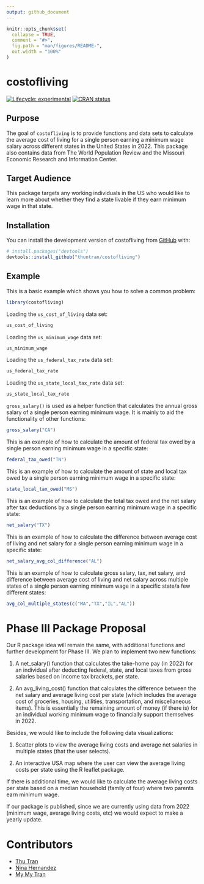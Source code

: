 ```yaml
---
output: github_document
---
```


<!-- README.md is generated from README.Rmd. Please edit that file -->

```r
knitr::opts_chunk$set(
  collapse = TRUE,
  comment = "#>",
  fig.path = "man/figures/README-",
  out.width = "100%"
)
```

# costofliving

<!-- badges: start -->
[![Lifecycle: experimental](https://img.shields.io/badge/lifecycle-experimental-orange.svg)](https://lifecycle.r-lib.org/articles/stages.html#experimental)
[![CRAN status](https://www.r-pkg.org/badges/version/myspotify)](https://CRAN.R-project.org/package=costofliving)
<!-- badges: end -->

## Purpose

The goal of `costofliving` is to provide functions and data sets to calculate the average cost of living for a single person earning a minimum wage salary across different states in the United States in 2022. This package also contains data from The World Population Review and the Missouri Economic Research and Information Center. 

## Target Audience

This package targets any working individuals in the US who would like to learn more about whether they find a state livable if they earn minimum wage in that state.


## Installation

You can install the development version of costofliving from [GitHub](https://github.com/) with:

``` r
# install.packages("devtools")
devtools::install_github("thuntran/costofliving")
```

## Example

This is a basic example which shows you how to solve a common problem:

```r
library(costofliving)
```

Loading the `us_cost_of_living` data set:

```r
us_cost_of_living
```

Loading the `us_minimum_wage` data set:

```r
us_minimum_wage
```

Loading the `us_federal_tax_rate` data set:

```r
us_federal_tax_rate
```

Loading the `us_state_local_tax_rate` data set:

```r
us_state_local_tax_rate
```

`gross_salary()` is used as a helper function that calculates the annual gross salary of a single person earning minimum wage. It is mainly to aid the functionality of other functions:

```r
gross_salary("CA")
```

This is an example of how to calculate the amount of federal tax owed by a single person earning minimum wage in a specific state:

```r
federal_tax_owed("TN")
```

This is an example of how to calculate the amount of state and local tax owed by a single person earning minimum wage in a specific state:

```r
state_local_tax_owed("MS")
```
This is an example of how to calculate the total tax owed and the net salary after tax deductions by a single person earning minimum wage in a specific state:

```r
net_salary("TX")
```
This is an example of how to calculate the difference between average cost of living and net salary for a single person earning minimum wage in a specific state:

```r
net_salary_avg_col_difference("AL")
```
This is an example of how to calculate gross salary, tax, net salary, and difference between average cost of living and net salary across multiple states of a single person earning minimum wage in a specific state/a few different states:

```r
avg_col_multiple_states(c("MA","TX","IL","AL"))
```



# Phase III Package Proposal 

Our R package idea will remain the same, with additional functions and further development for Phase III. We plan to implement two new functions:

  (1) A net_salary() function that calculates the take-home pay (in 2022) for an individual after deducting federal, state, and local taxes from gross salaries based on income tax brackets, per state. 
  
  (2) An avg_living_cost() function that calculates the difference between the net salary and average living cost per state (which includes the average cost of groceries, housing, utilities, transportation, and miscellaneous items). This is essentially the remaining amount of money (if there is) for an individual working minimum wage to financially support themselves in 2022. 
  
  
Besides, we would like to include the following data visualizations:

  (1) Scatter plots to view the average living costs and average net salaries in multiple states (that the user selects).
  
  (2) An interactive USA map where the user can view the average living costs per state using the R leaflet package. 



If there is additional time, we would like to calculate the average living costs per state based on a median household (family of four) where two parents earn minimum wage.


If our package is published, since we are currently using data from 2022 (minimum wage, average living costs, etc) we would expect to make a yearly update. 


# Contributors

- [Thu Tran](https://github.com/thuntran)
- [Nina Hernandez](http://github.com/nhernandez3)
- [My My Tran](http://github.com/puppehmama)

